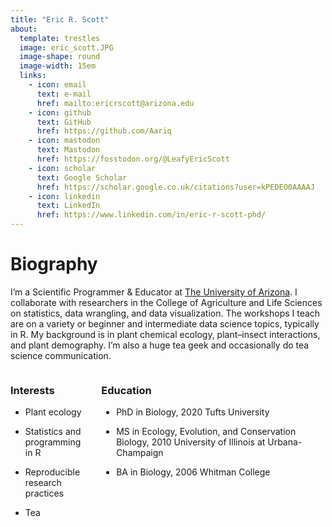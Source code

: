 ```yaml
---
title: "Eric R. Scott"
about: 
  template: trestles
  image: eric_scott.JPG
  image-shape: round
  image-width: 15em
  links:
    - icon: email
      text: e-mail
      href: mailto:ericrscott@arizona.edu
    - icon: github
      text: GitHub
      href: https://github.com/Aariq
    - icon: mastodon
      text: Mastodon
      href: https://fosstodon.org/@LeafyEricScott
    - icon: scholar
      text: Google Scholar
      href: https://scholar.google.co.uk/citations?user=kPEDEO0AAAAJ
    - icon: linkedin
      text: LinkedIn
      href: https://www.linkedin.com/in/eric-r-scott-phd/
---
```


# Biography

I'm a Scientific Programmer & Educator at [The University of Arizona](https://datascience.cals.arizona.edu/).
I collaborate with researchers in the College of Agriculture and Life Sciences on statistics, data wrangling, and data visualization.
The workshops I teach are on a variety or beginner and intermediate data science topics, typically in R.
My background is in plant chemical ecology, plant--insect interactions, and plant demography.
I'm also a huge tea geek and occasionally do tea science communication.

::: columns
::: column
### Interests

-   Plant ecology

-   Statistics and programming in R

-   Reproducible research practices

-   Tea
:::

::: column
### Education

- PhD in Biology, 2020
Tufts University

- MS in Ecology, Evolution, and Conservation Biology, 2010
University of Illinois at Urbana-Champaign

- BA in Biology, 2006
Whitman College
:::
:::

